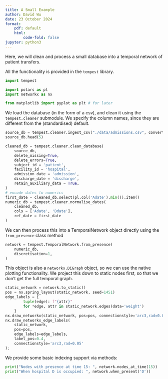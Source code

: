 ```yaml
---
title: A Small Example
author: David Wu
date: 23 October 2024
format:
    pdf: default
    html:
        code-fold: false
jupyter: python3
---
```


Here, we will clean and process a small database into a temporal network of patient transfers.

All the functionality is provided in the `tempest` library.
```python
import tempest

import polars as pl
import networkx as nx

from matplotlib import pyplot as plt # for later
```


We load the database (in the form of a csv), and clean it using the `tempest.cleaner` submodule. We specify the column names, since they are different from the (standardised) default.
```python
source_db = tempest.cleaner.ingest_csv("./data/admissions.csv", convert_dates=True)
source_db.head(5)
```

```python
cleaned_db = tempest.cleaner.clean_database(
    source_db,
    delete_missing=True,
    delete_errors=True,
    subject_id = 'patient',
    facility_id = 'hospital',
    admission_date = 'admission',
    discharge_date = 'discharge',
    retain_auxiliary_data = True,
)
# encode dates to numerics
first_date = cleaned_db.select(pl.col('Adate').min()).item()
numeric_db = tempest.cleaner.normalise_dates(
    cleaned_db,
    cols = ['Adate', 'Ddate'],
    ref_date = first_date
) 
```

We can then process this into a TemporalNetwork object directly using the `from_presence` class method

```python
network = tempest.TemporalNetwork.from_presence(
    numeric_db,
    discretisation=1,
)
```

This object is also a `networkx.DiGraph` object, so we can use the native plotting functionality. We project this down to static nodes first, so that we don't get the full temporal graph.

```python
static_network = network.to_static()
pos = nx.spring_layout(static_network, seed=1451)
edge_labels = {
        tuple(edge): f"{attr}"
        for *edge, attr in static_network.edges(data='weight')
    }
nx.draw_networkx(static_network, pos=pos, connectionstyle='arc3,rad=0.05')
nx.draw_networkx_edge_labels(
    static_network, 
    pos=pos, 
    edge_labels=edge_labels,
    label_pos=0.4,
    connectionstyle='arc3,rad=0.05'
);
```

We provide some basic indexing support via methods:

```python
print("Nodes with presence at time 15: ", network.nodes_at_time(15))
print("When hospital D is occupied: ", network.when_present('D'))
```